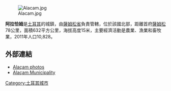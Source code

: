 [[Image:Alacam.jpg|right]]

'''阿拉恰姆'''是[[土耳其|土耳其]]的城鎮，由[[薩姆松省|薩姆松省]]負責管轄，位於該國北部，距離首府[[薩姆松|薩姆松]]78公里，面積632平方公里，海拔高度15米，主要經濟活動是農業、漁業和畜牧業，2011年人口10,828。

==外部連結==
*[https://archive.is/20130104103239/http://www.panoramio.com/tags/ala%C3%A7am/ Alaçam photos]
*[http://www.alacam.bel.tr/ Alaçam Municipality] {{Wayback|url=http://www.alacam.bel.tr/ |date=20120630045901 }}

{{coord|41|36|36|N|35|35|42|E|display=title|region:TR_type:city_source:GNS-enwiki}}
{{Turkey-geo-stub}}
[[Category:土耳其城市|Category:土耳其城市]]